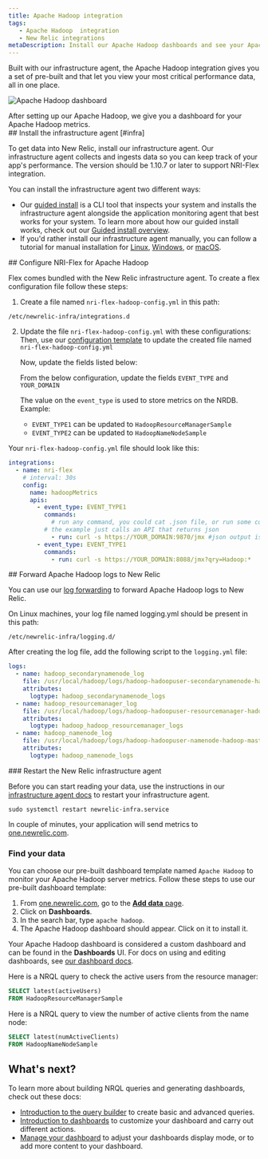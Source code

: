```yaml
---
title: Apache Hadoop integration
tags:
   - Apache Hadoop  integration
   - New Relic integrations
metaDescription: Install our Apache Hadoop dashboards and see your Apache Hadoop  data in New Relic.
---
```


Built with our infrastructure agent, the Apache Hadoop integration gives you a set of pre-built <InlinePopover type="dashboards" /> and <InlinePopover type ="alerts" /> that let you view your most critical performance data, all in one place.

<img
    title="Apache Hadoop dashboard"
    alt="Apache Hadoop dashboard"
    src={infrastructureApacheHadoopDashboard}
/>

<figcaption>
After setting up our Apache Hadoop, we give you a dashboard for your Apache Hadoop metrics. 
</figcaption>

<Steps>
<Step>
## Install the infrastructure agent [#infra]

To get data into New Relic, install our infrastructure agent. Our infrastructure agent collects and ingests data so you can keep track of your app's performance. The version should be 1.10.7 or later to support NRI-Flex integration.

You can install the infrastructure agent two different ways:

* Our [guided install](https://one.newrelic.com/nr1-core?state=4f81feab-35f7-e97e-9903-52510f8542bd) is a CLI tool that inspects your system and installs the infrastructure agent alongside the application monitoring agent that best works for your system. To learn more about how our guided install works, check out our [Guided install overview](/docs/infrastructure/host-integrations/installation/new-relic-guided-install-overview).
* If you'd rather install our infrastructure agent manually, you can follow a tutorial for manual installation for [Linux](/docs/infrastructure/install-infrastructure-agent/linux-installation/install-infrastructure-monitoring-agent-linux), [Windows](/docs/infrastructure/install-infrastructure-agent/windows-installation/install-infrastructure-monitoring-agent-windows/), or [macOS](/docs/infrastructure/install-infrastructure-agent/macos-installation/install-infrastructure-monitoring-agent-macos/).
</Step>

<Step>
## Configure NRI-Flex for Apache Hadoop

Flex comes bundled with the New Relic infrastructure agent. To create a flex configuration file follow these steps:

1. Create a file named `nri-flex-hadoop-config.yml` in this path:

  ```shell
  /etc/newrelic-infra/integrations.d
  ```
2. Update the file `nri-flex-hadoop-config.yml` with these configurations:
    Then, use our [configuration template](https://github.com/newrelic/nri-flex/blob/master/examples/json-read-cmd-example.yml) to update the created file named `nri-flex-hadoop-config.yml`

    Now, update the fields listed below:

    From the below configuration, update the fields `EVENT_TYPE` and `YOUR_DOMAIN`

    The value on the `event_type` is used to store metrics on the NRDB.
    Example:
    * `EVENT_TYPE1` can be updated to `HadoopResourceManagerSample`
    * `EVENT_TYPE2` can be updated to `HadoopNameNodeSample`


  Your `nri-flex-hadoop-config.yml` file should look like this:

  ```yml
  integrations:
    - name: nri-flex
      # interval: 30s
      config:
        name: hadoopMetrics
        apis:
          - event_type: EVENT_TYPE1
            commands: 
              # run any command, you could cat .json file, or run some commands that produce a json output
            # the example just calls an API that returns json
              - run: curl -s https://YOUR_DOMAIN:9870/jmx #json output is retrieved from this command
          - event_type: EVENT_TYPE1
            commands: 
              - run: curl -s https://YOUR_DOMAIN:8088/jmx?qry=Hadoop:*
  ```
</Step>

<Step>
## Forward Apache Hadoop logs to New Relic

You can use our [log forwarding](/docs/logs/forward-logs/forward-your-logs-using-infrastructure-agent/) to forward Apache Hadoop logs to New Relic.

On Linux machines, your log file named logging.yml should be present in this path:

```shell
/etc/newrelic-infra/logging.d/
```
After creating the log file, add the following script to the `logging.yml` file:


  ```yml
  logs:
    - name: hadoop_secondarynamenode_log
      file: /usr/local/hadoop/logs/hadoop-hadoopuser-secondarynamenode-hadoop-master.log
      attributes:
        logtype: hadoop_secondarynamenode_logs
    - name: hadoop_resourcemanager_log
      file: /usr/local/hadoop/logs/hadoop-hadoopuser-resourcemanager-hadoop-master.log
      attributes:
        logtype: hadoop_hadoop_resourcemanager_logs
    - name: hadoop_namenode_log
      file: /usr/local/hadoop/logs/hadoop-hadoopuser-namenode-hadoop-master.log
      attributes:
        logtype: hadoop_namenode_logs
  ```
</Step>

<Step>
### Restart the New Relic infrastructure agent

Before you can start reading your data, use the instructions in our [infrastructure agent docs](/docs/infrastructure/install-infrastructure-agent/manage-your-agent/start-stop-restart-infrastructure-agent/) to restart your infrastructure agent.

```shell
sudo systemctl restart newrelic-infra.service
```

In couple of minutes, your application will send metrics to [one.newrelic.com](https://one.newrelic.com).
</Step>
</Steps>

###  Find your data

You can choose our pre-built dashboard template named `Apache Hadoop` to monitor your Apache Hadoop server metrics. Follow these steps to use our pre-built dashboard template:

1. From [one.newrelic.com](https://one.newrelic.com), go to the [**Add data** page](https://one.newrelic.com/marketplace). 
2. Click on **Dashboards**.
3. In the search bar, type `apache hadoop`. 
4. The Apache Hadoop dashboard should appear. Click on it to install it.

Your Apache Hadoop dashboard is considered a custom dashboard and can be found in the **Dashboards** UI. For docs on using and editing dashboards, see [our dashboard docs](/docs/query-your-data/explore-query-data/dashboards/introduction-dashboards).

Here is a NRQL query to check the active users from the resource manager:

```sql
SELECT latest(activeUsers) 
FROM HadoopResourceManagerSample
```

Here is a NRQL query to view the number of active clients from the name node:

```sql
SELECT latest(numActiveClients) 
FROM HadoopNameNodeSample
```

## What's next?

To learn more about building NRQL queries and generating dashboards, check out these docs:

* [Introduction to the query builder](/docs/query-your-data/explore-query-data/query-builder/introduction-query-builder) to create basic and advanced queries.
* [Introduction to dashboards](/docs/query-your-data/explore-query-data/dashboards/introduction-dashboards) to customize your dashboard and carry out different actions.
* [Manage your dashboard](/docs/query-your-data/explore-query-data/dashboards/manage-your-dashboard) to adjust your dashboards display mode, or to add more content to your dashboard.
